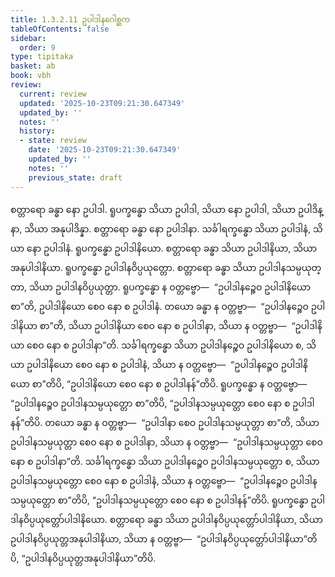 ```yaml
---
title: 1.3.2.11 ဥပါဒါနဂေါစ္ဆက
tableOfContents: false
sidebar:
  order: 9
type: tipitaka
basket: ab
book: vbh
review:
  current: review
  updated: '2025-10-23T09:21:30.647349'
  updated_by: ''
  notes: ''
  history:
  - state: review
    date: '2025-10-23T09:21:30.647349'
    updated_by: ''
    notes: ''
    previous_state: draft
---
```



<ReviewStatus review={frontmatter.review} showDetails={true} />

<HypothesisAnnotation frontmatter={frontmatter} />

<DynamicBreadcrumb />

<Paragraph number="532" book="vbh">
စတ္တာရော ခန္ဓာ နော ဥပါဒါ. ရူပက္ခန္ဓော သိယာ ဥပါဒါ, သိယာ နော ဥပါဒါ, သိယာ ဥပါဒိန္နာ, သိယာ အနုပါဒိန္နာ. စတ္တာရော ခန္ဓာ နော ဥပါဒါနာ. သင်္ခါရက္ခန္ဓော သိယာ ဥပါဒါနံ, သိယာ နော ဥပါဒါနံ. ရူပက္ခန္ဓော ဥပါဒါနိယော. စတ္တာရော ခန္ဓာ သိယာ ဥပါဒါနိယာ, သိယာ အနုပါဒါနိယာ. ရူပက္ခန္ဓော ဥပါဒါနဝိပ္ပယုတ္တော. စတ္တာရော ခန္ဓာ သိယာ ဥပါဒါနသမ္ပယုတ္တာ, သိယာ ဥပါဒါနဝိပ္ပယုတ္တာ. ရူပက္ခန္ဓော န ဝတ္တဗ္ဗော—  “ဥပါဒါနဉ္စေဝ ဥပါဒါနိယော စာ”တိ, ဥပါဒါနိယော စေဝ နော စ ဥပါဒါနံ. တယော ခန္ဓာ န ဝတ္တဗ္ဗာ—  “ဥပါဒါနဉ္စေဝ ဥပါဒါနိယာ စာ”တိ, သိယာ ဥပါဒါနိယာ စေဝ နော စ ဥပါဒါနာ, သိယာ န ဝတ္တဗ္ဗာ—  “ဥပါဒါနိယာ စေဝ နော စ ဥပါဒါနာ”တိ. သင်္ခါရက္ခန္ဓော သိယာ ဥပါဒါနဉ္စေဝ ဥပါဒါနိယော စ, သိယာ ဥပါဒါနိယော စေဝ နော စ ဥပါဒါနံ, သိယာ န ဝတ္တဗ္ဗော—  “ဥပါဒါနဉ္စေဝ ဥပါဒါနိယော စာ”တိပိ, “ဥပါဒါနိယော စေဝ နော စ ဥပါဒါနန်”တိပိ. ရူပက္ခန္ဓော န ဝတ္တဗ္ဗော—  “ဥပါဒါနဉ္စေဝ ဥပါဒါနသမ္ပယုတ္တော စာ”တိပိ, “ဥပါဒါနသမ္ပယုတ္တော စေဝ နော စ ဥပါဒါနန်”တိပိ. တယော ခန္ဓာ န ဝတ္တဗ္ဗာ—  “ဥပါဒါနာ စေဝ ဥပါဒါနသမ္ပယုတ္တာ စာ”တိ, သိယာ ဥပါဒါနသမ္ပယုတ္တာ စေဝ နော စ ဥပါဒါနာ, သိယာ န ဝတ္တဗ္ဗာ—  “ဥပါဒါနသမ္ပယုတ္တာ စေဝ နော စ ဥပါဒါနာ”တိ. သင်္ခါရက္ခန္ဓော သိယာ ဥပါဒါနဉ္စေဝ ဥပါဒါနသမ္ပယုတ္တော စ, သိယာ ဥပါဒါနသမ္ပယုတ္တော စေဝ နော စ ဥပါဒါနံ, သိယာ န ဝတ္တဗ္ဗော—  “ဥပါဒါနဉ္စေဝ ဥပါဒါနသမ္ပယုတ္တော စာ”တိပိ, “ဥပါဒါနသမ္ပယုတ္တော စေဝ နော စ ဥပါဒါနန်”တိပိ. ရူပက္ခန္ဓော ဥပါဒါနဝိပ္ပယုတ္တော်ပါဒါနိယော. စတ္တာရော ခန္ဓာ သိယာ ဥပါဒါနဝိပ္ပယုတ္တော်ပါဒါနိယာ, သိယာ ဥပါဒါနဝိပ္ပယုတ္တအနုပါဒါနိယာ, သိယာ န ဝတ္တဗ္ဗာ—  “ဥပါဒါနဝိပ္ပယုတ္တော်ပါဒါနိယာ”တိပိ, “ဥပါဒါနဝိပ္ပယုတ္တအနုပါဒါနိယာ”တိပိ.
</Paragraph>